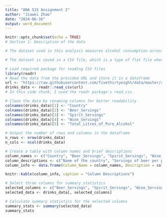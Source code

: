 ```yaml
---
title: "ANA 515 Assignment 2"
author: "Jiawei Zhao"
date: "2024-06-16"
output: word_document
---
```


```r
knitr::opts_chunk$set(echo = TRUE)
# Section 1: Description of the data

# The dataset used in this analysis measures alcohol consumption across different countries. The data includes the average servings of beer, spirits, and wine consumed per person per year, as well as the total liters of pure alcohol consumed. This data could be used to answer research questions about the patterns of alcohol consumption globally, such as which countries have the highest alcohol consumption, or the type of alcohol most consumed in different regions.

# The dataset is saved in a CSV file, which is a type of flat file where each line of the file corresponds to a data record, and each record is delimited by a comma. CSV files are widely used for data exchange because they are simple and can be opened by many programs, including text editors and spreadsheet software like Microsoft Excel.
```


```r
# Load required package for reading CSV files
library(readr)
# Read the data from the provided URL and store it in a dataframe
url <- "https://raw.githubusercontent.com/fivethirtyeight/data/master/alcohol-consumption/drinks.csv"
drinks_data <- readr::read_csv(url)
# In this code chunk, I used the readr package's read_csv.
```

```r
# Clean the data by renaming columns for better readability
colnames(drinks_data)[1] <- "Country"
colnames(drinks_data)[2] <- "Beer_Servings"
colnames(drinks_data)[3] <- "Spirit_Servings"
colnames(drinks_data)[4] <- "Wine_Servings"
colnames(drinks_data)[5] <- "Total_Litres_of_Pure_Alcohol"

```

```r
# Output the number of rows and columns in the dataframe
n_rows <- nrow(drinks_data)
n_cols <- ncol(drinks_data)

# Create a table with column names and brief descriptions
column_names <- c("Country", "Beer_Servings", "Spirit_Servings", "Wine_Servings", "Total_Litres_of_Pure_Alcohol")
column_descriptions <- c("Name of the country", "Servings of beer per person", "Servings of spirits per person", "Servings of wine per person", "Total liters of pure alcohol consumed per person")
column_info <- data.frame(Column_Name = column_names, Description = column_descriptions)

knitr::kable(column_info, caption = "Column Descriptions")

```

```r
# Select three columns for summary statistics
selected_columns <- c("Beer_Servings", "Spirit_Servings", "Wine_Servings")
selected_data <- drinks_data[, selected_columns]

# Calculate summary statistics for the selected columns
summary_stats <- summary(selected_data)
summary_stats

```

